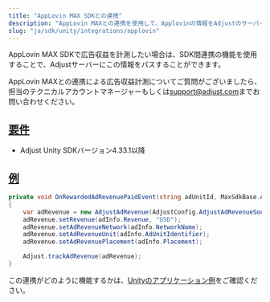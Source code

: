 ```yaml
---
title: "AppLovin MAX SDKとの連携"
description: "AppLovin MAXとの連携を使用して、Applovinの情報をAdjustのサーバーにパスします。"
slug: "ja/sdk/unity/integrations/applovin"
---
```


AppLovin MAX SDKで広告収益を計測したい場合は、SDK間連携の機能を使用することで、Adjustサーバーにこの情報をパスすることができます。

<Callout type="note">

AppLovin MAXとの連携による広告収益計測についてご質問がございましたら、担当のテクニカルアカウントマネージャーもしくは[support@adjust.com](mailto:support@adjust.com)までお問い合わせください。

</Callout>

## [要件](requirements)

-  Adjust Unity SDKバージョン4\.33\.1以降

## [例](examples)

```cs
private void OnRewardedAdRevenuePaidEvent(string adUnitId, MaxSdkBase.AdInfo adInfo)
{
    var adRevenue = new AdjustAdRevenue(AdjustConfig.AdjustAdRevenueSourceAppLovinMAX);
    adRevenue.setRevenue(adInfo.Revenue, "USD");
    adRevenue.setAdRevenueNetwork(adInfo.NetworkName);
    adRevenue.setAdRevenueUnit(adInfo.AdUnitIdentifier);
    adRevenue.setAdRevenuePlacement(adInfo.Placement);

    Adjust.trackAdRevenue(adRevenue);
}
```

この連携がどのように機能するかは、[Unityのアプリケーション例](https://github.com/AppLovin/AppLovin-MAX-Unity-Plugin/blob/954030309d991fff76e9dbf31001055456472b62/DemoApp/Assets/Scripts/HomeScreen.cs#L513-L524)をご確認ください。
